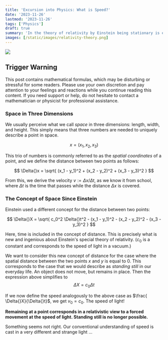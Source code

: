```yaml
---
title: 'Excursion into Physics: What is Speed?'
date: '2023-11-26'
lastmod: '2023-11-26'
tags: ['Physics']
draft: true
summary: 'In the theory of relativity by Einstein being stationary is equivalent to the speed of light'
images: [/static/images/relativity-theory.png]
---
```


![](/static/images/relativity-theory.png)

## Trigger Warning

This post contains mathematical formulas,
which may be disturbing or stressful for some readers.
Please use your own discretion and pay attention to your feelings and reactions
while you continue reading this content. If you need support or help,
do not hesitate to contact a mathematician or physicist for professional assistance.

### Space in Three Dimensions

We usually perceive what we call *space* in three dimensions:
length, width, and height. This simply means that three numbers are needed
to uniquely describe a point in space.

$$
x = (x_1,x_2,x_3)
$$

This trio of numbers is commonly referred to as the *spatial coordinates* of a point, and
we define the distance between two points as follows:

$$
\Delta{}x = \sqrt{ (x_1 - y_1)^2 + (x_2 - y_2)^2 + (x_3 - y_3)^2 }
$$

From this, we derive the velocity $v := \Delta{}x / \Delta{}t$, as
we know it from school, where $\Delta{}t$ is the time that passes
while the distance $\Delta{}x$ is covered.

### The Concept of Space Since Einstein

Einstein used a different concept for the distance between two points:

$$
\Delta{}X = \sqrt{ c_0^2 \Delta{}t^2 - (x_1 - y_1)^2 - (x_2 - y_2)^2 - (x_3 - y_3)^2 }
$$

Here, time is included in the concept of distance. This is precisely what is new and ingenious
about Einstein's special theory of relativity. ($c_0$ is a constant and corresponds to
the speed of light in a vacuum.)

We want to consider this new concept of distance for the case where the spatial distance between the two
points $x$ and $y$ is equal to $0$. This corresponds to the case that we would describe as *standing still* in our everyday life. An object does not move, but remains in place. Then the expression above simplifies to
$$ \Delta{}X = c_0 \Delta{}t$$

If we now define the speed analogously to the above case as $\frac{ \Delta{}X}{\Delta{}t}$,
we get $v_0 = c_0$. The speed of light!

**Remaining at a point corresponds in a relativistic view
to a forced movement at the speed of light. Standing still is no longer possible.**

Something seems not right. Our conventional understanding of speed
is cast in a very different
and strange light ...
